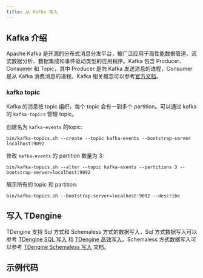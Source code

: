 ```yaml
---
title: 从 Kafka 写入
---
```



## Kafka 介绍

Apache Kafka 是开源的分布式消息分发平台，被广泛应用于高性能数据管道、流式数据分析、数据集成和事件驱动类型的应用程序。Kafka 包含 Producer、Consumer 和 Topic，其中 Producer 是向 Kafka 发送消息的进程，Consumer 是从 Kafka 消费消息的进程。Kafka 相关概念可以参考[官方文档](https://kafka.apache.org/documentation/#gettingStarted)。


### kafka topic

Kafka 的消息按 topic 组织，每个 topic 会有一到多个 partition。可以通过 kafka 的 `kafka-topics` 管理 topic。

创建名为 `kafka-events` 的topic:

```
bin/kafka-topics.sh --create --topic kafka-events --bootstrap-server localhost:9092
```

修改 `kafka-events` 的 partition 数量为 3:

```
bin/kafka-topics.sh --alter --topic kafka-events --partitions 3 --bootstrap-server=localhost:9092
```

展示所有的 topic 和 partition:

```
bin/kafka-topics.sh --bootstrap-server=localhost:9092 --describe
```

## 写入 TDengine

TDengine 支持 Sql 方式和 Schemaless 方式的数据写入，Sql 方式数据写入可以参考 [TDengine SQL 写入](/develop/insert-data/sql-writing/) 和 [TDengine 高效写入](/develop/insert-data/high-volume/)。Schemaless 方式数据写入可以参考 [TDengine Schemaless 写入](/reference/schemaless/) 文档。

## 示例代码

<Tabs defaultValue="Python" groupId="lang">
  <TabItem label="Python" value="Python">
    <PyKafka />
  </TabItem>
</Tabs>

